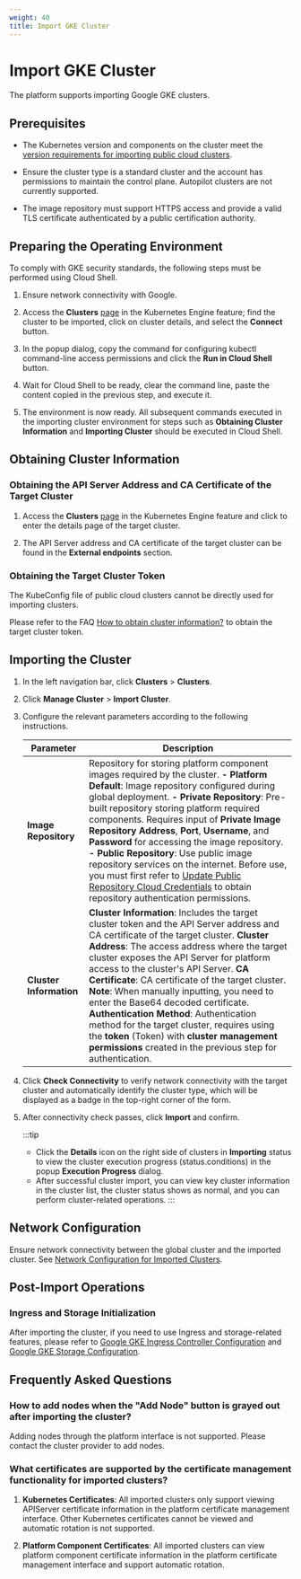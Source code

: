 ```yaml
---
weight: 40
title: Import GKE Cluster
---
```


# Import GKE Cluster

The platform supports importing Google GKE clusters.

## Prerequisites

* The Kubernetes version and components on the cluster meet the [version requirements for importing public cloud clusters](/configure/clusters/overview.mdx#version-cloud).

* Ensure the cluster type is a standard cluster and the account has permissions to maintain the control plane. Autopilot clusters are not currently supported.

* The image repository must support HTTPS access and provide a valid TLS certificate authenticated by a public certification authority.

## Preparing the Operating Environment

To comply with GKE security standards, the following steps must be performed using Cloud Shell.

1. Ensure network connectivity with Google.

2. Access the **Clusters** [page](https://console.cloud.google.com/kubernetes/list/overview) in the Kubernetes Engine feature; find the cluster to be imported, click on cluster details, and select the **Connect** button.

3. In the popup dialog, copy the command for configuring kubectl command-line access permissions and click the **Run in Cloud Shell** button.

4. Wait for Cloud Shell to be ready, clear the command line, paste the content copied in the previous step, and execute it.

5. The environment is now ready. All subsequent commands executed in the importing cluster environment for steps such as **Obtaining Cluster Information** and **Importing Cluster** should be executed in Cloud Shell.

## Obtaining Cluster Information

### Obtaining the API Server Address and CA Certificate of the Target Cluster

1. Access the **Clusters** [page](https://console.cloud.google.com/kubernetes/list/overview) in the Kubernetes Engine feature and click to enter the details page of the target cluster.

2. The API Server address and CA certificate of the target cluster can be found in the **External endpoints** section.

### Obtaining the Target Cluster Token

The KubeConfig file of public cloud clusters cannot be directly used for importing clusters.

Please refer to the FAQ [How to obtain cluster information?](/configure/clusters/how-to/fetch-kubeconfig.mdx) to obtain the target cluster token.

## Importing the Cluster

1. In the left navigation bar, click **Clusters** > **Clusters**.

2. Click **Manage Cluster** > **Import Cluster**.

3. Configure the relevant parameters according to the following instructions.

    |   Parameter |    Description    |
    | ------ | -------- |
    |  **Image Repository**  | Repository for storing platform component images required by the cluster. **- Platform Default**: Image repository configured during global deployment. **- Private Repository**: Pre-built repository storing platform required components. Requires input of **Private Image Repository Address**, **Port**, **Username**, and **Password** for accessing the image repository. **- Public Repository**: Use public image repository services on the internet. Before use, you must first refer to [Update Public Repository Cloud Credentials](/configure/clusters/how-to/update_public_repository_credentials.mdx) to obtain repository authentication permissions. |
    |  **Cluster Information**  | **Cluster Information**: Includes the target cluster token and the API Server address and CA certificate of the target cluster. **Cluster Address**: The access address where the target cluster exposes the API Server for platform access to the cluster's API Server. **CA Certificate**: CA certificate of the target cluster. **Note**: When manually inputting, you need to enter the Base64 decoded certificate. **Authentication Method**: Authentication method for the target cluster, requires using the **token** (Token) with **cluster management permissions** created in the previous step for authentication. |

4. Click **Check Connectivity** to verify network connectivity with the target cluster and automatically identify the cluster type, which will be displayed as a badge in the top-right corner of the form.

5. After connectivity check passes, click **Import** and confirm.

    :::tip

    * Click the **Details** icon on the right side of clusters in **Importing** status to view the cluster execution progress (status.conditions) in the popup **Execution Progress** dialog.
    * After successful cluster import, you can view key cluster information in the cluster list, the cluster status shows as normal, and you can perform cluster-related operations.
    :::

## Network Configuration

Ensure network connectivity between the global cluster and the imported cluster. See [Network Configuration for Imported Clusters](/configure/clusters/how-to/annotate-platform-url.mdx).

## Post-Import Operations

### Ingress and Storage Initialization

After importing the cluster, if you need to use Ingress and storage-related features, please refer to [Google GKE Ingress Controller Configuration](/configure/clusters/how-to/gke-ingress-controller.mdx) and [Google GKE Storage Configuration](/configure/clusters/how-to/gke-storage.mdx).

## Frequently Asked Questions

### How to add nodes when the "Add Node" button is grayed out after importing the cluster?

Adding nodes through the platform interface is not supported. Please contact the cluster provider to add nodes.

### What certificates are supported by the certificate management functionality for imported clusters?

1. **Kubernetes Certificates**: All imported clusters only support viewing APIServer certificate information in the platform certificate management interface. Other Kubernetes certificates cannot be viewed and automatic rotation is not supported.

2. **Platform Component Certificates**: All imported clusters can view platform component certificate information in the platform certificate management interface and support automatic rotation.
